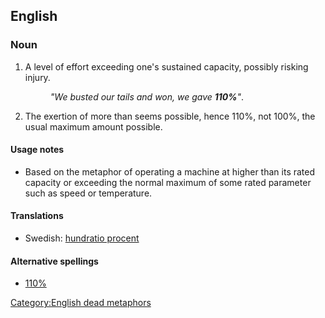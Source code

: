 ==English==
===Noun===
{{infl|en|noun|sg=[[a]] [[hundred]] [[and]] [[ten]] [[percent]]}}

#{{idiom|US|sports|informal}} A level of effort exceeding one's sustained capacity, possibly risking injury.
#:''"We busted our tails and won, we gave '''110%'''"''.
# {{idiom|colloquial}} The exertion of more than seems possible, hence 110%, not 100%, the usual maximum amount possible.

====Usage notes====
* Based on the metaphor of operating a machine at higher than its rated capacity or exceeding the normal maximum of some rated parameter such as speed or temperature.

====Translations====
*Swedish: [[hundratio procent]] {{c}}

====Alternative spellings====
* [[110%]]

[[Category:English dead metaphors]]